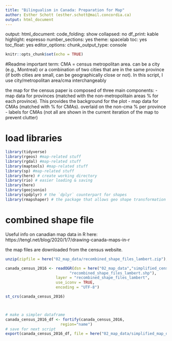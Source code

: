 ---
title: "Bilingualism in Canada: Preparation for Map"
author: Esther Schott (esther.schott@mail.concordia.ca)
output: html_document
---
output: 
  html_document: 
    code_folding: show
    collapsed: no
    df_print: kable
    highlight: espresso
    number_sections: yes
    theme: spacelab
    toc: yes
    toc_float: yes
editor_options: 
  chunk_output_type: console

```{r setup, include=FALSE}
knitr::opts_chunk$set(echo = TRUE)
```
#Readme
important term: CMA = census metropolitan area. can be a city (e.g., Montreal) or a combination of two cities that are in the same province (if both cities are small, can be geographically close or not). In this script, I use city/metropolitan area/cma interchangeably

the map for the census paper is composed of three main components:
- map data for provinces (matched with the non-metropolitain areas % for each province). This provides the background for the plot
- map data for CMAs (matched with % for CMAs). overlaid on the non-cma % per province
- labels for CMAs (not all are shown in the current iteration of the map to prevent clutter)

# load libraries
```{r load packages}

library(tidyverse)
library(rgeos) #map-related stuff
library(rgdal) #map-related stuff
library(maptools) #map-related stuff
library(sp) #map-related stuff
library(here) # create working directory
library(rio) # easier loading & saving
library(here)
library(geojsonio)
library(spdplyr) # the `dplyr` counterpart for shapes
library(rmapshaper) # the package that allows geo shape transformation
```

# combined shape file
Useful  info on canadian map data in R here: https://tengl.net/blog/2020/1/7/drawing-canada-maps-in-r

the map files are downloaded from the census website. 
```{r}
unzip(zipfile = here("02_map_data/recombined_shape_files_lambert.zip"), exdir =  here("02_map_data/simplified_census_map_2016_lambert"))

canada_census_2016 <- readOGR(dsn = here("02_map_data","simplified_census_map_2016_lambert",
                            "recombined_shape_files_lambert.shp"),
                      layer = "recombined_shape_files_lambert",
                      use_iconv = TRUE, 
                      encoding = "UTF-8")

st_crs(canada_census_2016) 



# make a simpler dataframe
canada_census_2016_df <- fortify(canada_census_2016, 
                        region="name")
# save for next script
export(canada_census_2016_df, file = here("02_map_data/simplified_map_data.Rdata")) 

```



